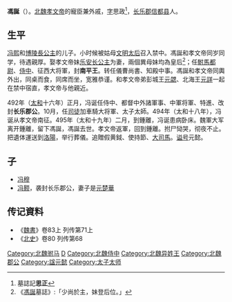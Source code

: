 '''馮誕'''（{{bd|467年||495年||}}）。[[北魏|北魏]][[魏孝文帝|孝文帝]]的寵臣兼外戚，[[字|字]]思政<ref>墓誌記'''思正'''</ref>，[[长乐郡|长乐郡]][[信都县|信都县]]人。

== 生平 ==
[[冯熙|冯熙]]和[[博陵公主_(拓跋晃之女)|博陵長公主]]的儿子。小时候被姑母[[文成文明皇后|文明太后]]召入禁中。馮誕和孝文帝同岁同学，待遇親厚。娶孝文帝妹[[乐安公主_(北魏)|乐安长公主]]为妻，兩個異母妹均為皇后<ref>《[[馮誕|馮誕]]墓誌》:「少尚於主，妹登后位。」</ref>；任[[駙馬都尉|駙馬都尉]]、[[侍中|侍中]]、征西大将軍，封'''南平王'''。转任儀曹尚書、知殿中事。馮誕和孝文帝同輿外出，同桌而食，同席而坐，宽雅恭谨。和孝文帝弟彭城王[[元勰|元勰]]、北海王[[元詳|元詳]]一起在禁中宿直，孝文帝与他親近。

492年（[[太和_(北魏)|太和]]十六年）正月，冯诞任侍中、都督中外諸軍事、中軍将軍、特進、改封'''长乐郡公'''。10月，任[[司徒|司徒]]加車騎大将軍、太子太師。494年（太和十八年），冯诞从孝文帝南征。495年（太和十九年）二月，到鍾離，冯诞患病卧床。魏軍大军离开鍾離，留下馮誕，馮誕去世。孝文帝返軍，回到鍾離。拊尸恸哭，彻夜不止。把遺体運送到[[洛陽|洛陽]]，举行葬儀。追贈假黄鉞、使持節、[[大司馬|大司馬]]。[[谥号|谥号]]元懿。

== 子 ==
*[[冯穆|冯穆]]
*[[冯颢_(北魏)|冯颢]]，袭封长乐郡公，妻子是[[元楚華|元楚華]]

== 传记資料 ==
*《[[魏書|魏書]]》卷83上 列传第71上
*《[[北史|北史]]》卷80 列传第68

{{DEFAULTSORT:F冯}}
[[Category:北魏驸马|Category:北魏驸马]]
[[Category:长乐冯氏|D]]
[[Category:北魏侍中|Category:北魏侍中]]
[[Category:北魏异姓王|Category:北魏异姓王]]
[[Category:北魏郡公|Category:北魏郡公]]
[[Category:諡元懿|Category:諡元懿]]
[[Category:太子太师|Category:太子太师]]
